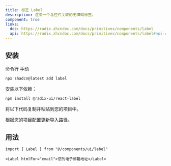 ```yaml
---
title: 标签 Label
description: 渲染一个与控件关联的无障碍标签。
component: true
links:
  doc: https://radix.zhcndoc.com/docs/primitives/components/label
  api: https://radix.zhcndoc.com/docs/primitives/components/label#api-reference
---
```


<ComponentPreview name="label-demo" description="一个标签" />

## 安装

<CodeTabs>

<TabsList>
  <TabsTrigger value="cli">命令行</TabsTrigger>
  <TabsTrigger value="manual">手动</TabsTrigger>
</TabsList>
<TabsContent value="cli">

```bash
npx shadcn@latest add label
```

</TabsContent>

<TabsContent value="manual">

<Steps>

<Step>安装以下依赖：</Step>

```bash
npm install @radix-ui/react-label
```

<Step>将以下代码复制并粘贴到您的项目中。</Step>

<ComponentSource name="label" title="components/ui/label.tsx" />

<Step>根据您的项目配置更新导入路径。</Step>

</Steps>

</TabsContent>

</CodeTabs>

## 用法

```tsx
import { Label } from "@/components/ui/label"
```

```tsx
<Label htmlFor="email">您的电子邮箱地址</Label>
```
